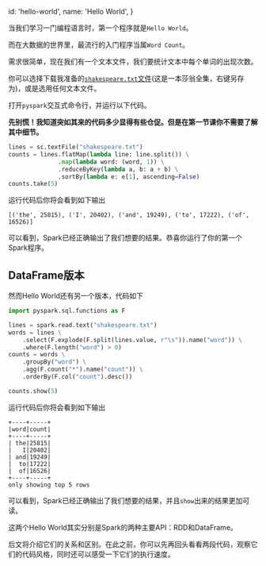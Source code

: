 
  id: 'hello-world',
  name: 'Hello World',
}

当我们学习一门编程语言时，第一个程序就是`Hello World`。

而在大数据的世界里，最流行的入门程序当属`Word Count`。

需求很简单，现在我们有一个文本文件，我们要统计文本中每个单词的出现次数。

你可以选择下载我准备的[`shakespeare.txt`文件](/spark/resources/shakespeare.txt)(这是一本莎翁全集，右键另存为)，或是选用任何文本文件。

打开`pyspark`交互式命令行，并运行以下代码。

**先别慌！我知道突如其来的代码多少显得有些仓促。但是在第一节课你不需要了解其中细节。**

```python
lines = sc.textFile("shakespeare.txt")
counts = lines.flatMap(lambda line: line.split()) \
              .map(lambda word: (word, 1)) \
              .reduceByKey(lambda a, b: a + b) \
              .sortBy(lambda e: e[1], ascending=False)
counts.take(5)
```

运行代码后你将会看到如下输出

```shell
[('the', 25815), ('I', 20402), ('and', 19249), ('to', 17222), ('of', 16526)]
```

可以看到，Spark已经正确输出了我们想要的结果。恭喜你运行了你的第一个Spark程序。

## DataFrame版本

然而Hello World还有另一个版本，代码如下

```python
import pyspark.sql.functions as F

lines = spark.read.text("shakespeare.txt")
words = lines \
    .select(F.explode(F.split(lines.value, r"\s")).name("word")) \
    .where(F.length("word") > 0)
counts = words \
    .groupBy("word") \
    .agg(F.count("*").name("count")) \
    .orderBy(F.col("count").desc())

counts.show(5)
```

运行代码后你将会看到如下输出

```text
+----+-----+
|word|count|
+----+-----+
| the|25815|
|   I|20402|
| and|19249|
|  to|17222|
|  of|16526|
+----+-----+
only showing top 5 rows
```

可以看到，Spark已经正确输出了我们想要的结果，并且`show`出来的结果更加可读。

这两个Hello World其实分别是Spark的两种主要API：RDD和DataFrame。

后文将介绍它们的关系和区别。在此之前，你可以先再回头看看两段代码，观察它们的代码风格，同时还可以感受一下它们的执行速度。